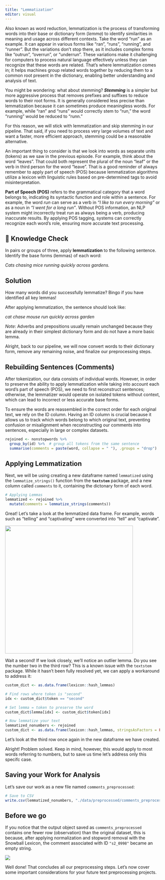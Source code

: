 ```yaml
---
title: "Lemmatization"
editor: visual
---
```


Also known as word reduction, lemmatization is the process of transforming words into their base or dictionary form (*lemma*) to identify similarities in meaning and usage across different contexts. Take the word "run" as an example. It can appear in various forms like "ran", "runs", "running", and "runner". But the variations don’t stop there, as it includes complex forms like "outrun", "overrun", or "underrun". These variations make it challenging for computers to process natural language effectively unless they can recognize that these words are related. That’s where lemmatization comes in; it helps machines group related words together by reducing them to a common root present in the dictionary, enabling better understanding and analysis of text.

You might be wondering: what about stemming? ***Stemming*** is a simpler but more aggressive process that removes prefixes and suffixes to reduce words to their root forms. It is generally considered less precise than lemmatization because it can sometimes produce meaningless words. For example, while "ran" and "runs" would correctly stem to "run," the word "running" would be reduced to "runn."

For this reason, we will stick with lemmatization and skip stemming in our pipeline. That said, if you need to process very large volumes of text and want a faster, more efficient approach, stemming could be a reasonable alternative.

An important thing to consider is that we look into words as separate units (tokens) as we saw in the previous episode. For example, think about the word "leaves". That could both represent the plural of the noun "leaf" or the verb in third person for the word "leave". That is a good reminder of always remember to apply part of speech (POS) because lemmatization algorithms utilize a lexicon with linguistic rules based on pre-determined tags to avoid misinterpretation.

**Part of Speech (POS)** refers to the grammatical category that a word belongs to, indicating its syntactic function and role within a sentence. For example, the word *run* can serve as a verb in *“I like to run every morning”* or as a noun in *“I went for a long run”*. Without POS information, an NLP system might incorrectly treat *run* as always being a verb, producing inaccurate results. By applying POS tagging, systems can correctly recognize each word’s role, ensuring more accurate text processing.

::: {.callout-note icon="false"}
## 🧠 Knowledge Check

In pairs or groups of three, apply **lemmatization** to the following sentence. Identify the base forms (lemmas) of each word:

*Cats chasing mice running quickly across gardens.*

::: {.callout-note icon="false" collapse="true"}
## Solution

How many words did you successfully lemmatize? Bingo if you have identified all key lemmas!

After applying lemmatization, the sentence should look like:

*cat chase mouse run quickly across garden*

*Note*: Adverbs and prepositions usually remain unchanged because they are already in their simplest dictionary form and do not have a more basic lemma.
:::
:::

Alright, back to our pipeline, we will now convert words to their dictionary form, remove any remaining noise, and finalize our preprocessing steps.

## Rebuilding Sentences (Comments)

After tokenization, our data consists of individual words. However, in order to preserve the ability to apply lemmatization while taking into account each word’s part of speech (POS), we need to first reconstruct sentences; otherwise, the lemmatizer would operate on isolated tokens without context, which can lead to incorrect or less accurate base forms.

To ensure the words are reassembled in the correct order for each original text, we rely on the ID column. Having an ID column is crucial because it allows us to track which words belong to which original text, preventing confusion or misalignment when reconstructing our comments into sentences, especially in large or complex datasets.

``` r
rejoined <- nonstopwords %>%
  group_by(id) %>%  # group all tokens from the same sentence
  summarise(comments = paste(word, collapse = " "), .groups = "drop")
```

## Applying Lemmatization

Next, we will be using creating a new dataframe named `lemmatized` using the `lemmatize_strings()` function from the **`textstem`** package, and a new column called `comments` to it, containing the dictonary form of each word.

``` r
# Applying Lemmas
lemmatized <- rejoined %>%
  mutate(comments = lemmatize_strings(comments))
```

Great! Let's take a look at the lemmatized data frame. For example, words such as "telling" and "captivating" were converted into "tell" and "captivate".

![](images/output_lemmasentences.png){width="416"}

Wait a second! If we look closely, we’ll notice an outlier lemma. Do you see the number two in the third row? This is a known issue with the `textstem` package. While it hasn’t been fully resolved yet, we can apply a workaround to address it:

``` r
custom_dict <- as.data.frame(lexicon::hash_lemmas)

# Find rows where token is "second"
idx <- custom_dict$token == "second"

# Set lemma = token to preserve the word
custom_dict$lemma[idx] <- custom_dict$token[idx]

# Now lemmatize your text
lemmatized_nonumbers <- rejoined
custom_dict <- as.data.frame(lexicon::hash_lemmas, stringsAsFactors = FALSE)
```

Let's look at the third row once again in the new dataframe we have created.

Alright! Problem solved. Keep in mind, however, this would apply to most words referring to numbers, but to save us time let's address only this specifc case.

## Saving your Work for Analysis

Let's save our work as a new file named `comments_preprocessed`:

``` r
# Save to CSV
write.csv(lemmatized_nonumbers, "./data/preprocessed/comments_preprocessed.csv")
```

## Before we go

If you notice that the output object saved as `comments_preprocessed` contains one fewer row (observation) than the original dataset, this is because, after applying normalization and stopword removal with the Snowball Lexicon, the comment associated with ID `"s2_0998"` became an empty string.

![](images/output-missingID.png)

Well done! That concludes all our preprocessing steps. Let's now cover some important considerations for your future text preprocessing projects.
